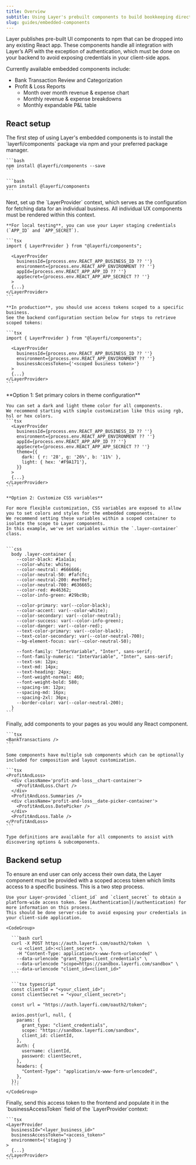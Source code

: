 ```yaml
---
title: Overview
subtitle: Using Layer's prebuilt components to build bookkeeping directly into your app
slug: guides/embedded-components
---
```



Layer publishes pre-built UI components to npm that can be dropped into any existing React app. These components handle all integration with Layer’s API with the exception of authentication, which must be done on your backend to avoid exposing credentials in your client-side apps.

Currently available embedded components include:
* Bank Transaction Review and Categorization
* Profit & Loss Reports
  * Month over month revenue & expense chart
  * Monthly revenue & expense breakdowns
  * Monthly expandable P&L table

## React setup

<Steps>

  <Step title="Install Layer components">
    The first step of using Layer's embedded components is to install the `layerfi/components` package via npm and your preferred package manager.

    ```bash
    npm install @layerfi/components --save
    ```

    ```bash
    yarn install @layerfi/components
    ```
  </Step>
  <Step title="Set up LayerProvider context">
    Next, set up the `LayerProvider` context, which serves as the configuration for fetching data for an individual business. All individual UX components must be rendered within this context.

    **For local testing**, you can use your Layer staging credentials (`APP_ID` and `APP_SECRET`).

    ```tsx
    import { LayerProvider } from "@layerfi/components";

      <LayerProvider
        businessId={process.env.REACT_APP_BUSINESS_ID ?? ''}
        environment={process.env.REACT_APP_ENVIRONMENT ?? ''}
        appId={process.env.REACT_APP_APP_ID ?? ''}
        appSecret={process.env.REACT_APP_APP_SECRECT ?? ''}
      >
      {...}
    </LayerProvider>
    ```

    **In production**, you should use access tokens scoped to a specific business.
    See the backend configuration section below for steps to retrieve scoped tokens:

    ```tsx
    import { LayerProvider } from "@layerfi/components";

      <LayerProvider
        businessId={process.env.REACT_APP_BUSINESS_ID ?? ''}
        environment={process.env.REACT_APP_ENVIRONMENT ?? ''}
        businessAccessToken={'<scoped business token>'}
      >
      {...}
    </LayerProvider>
    ```
  </Step>

  <Step title="Modify component styles to align with your brand">
    **Option 1: Set primary colors in theme configuration**

    You can set a dark and light theme color for all components.
    We recommend starting with simple customization like this using rgb, hsl or hex colors.
    ```tsx
      <LayerProvider
        businessId={process.env.REACT_APP_BUSINESS_ID ?? ''}
        environment={process.env.REACT_APP_ENVIRONMENT ?? ''}
        appId={process.env.REACT_APP_APP_ID ?? ''}
        appSecret={process.env.REACT_APP_APP_SECRECT ?? ''}
        theme={{
          dark: { r: '28', g: '26%', b: '11%' },
          light: { hex: '#F9A171'},
        }}
      >
      {...}
    </LayerProvider>
    ```

    **Option 2: Customize CSS variables**

    For more flexible customization, CSS variables are exposed to allow you to set colors and styles for the embedded components.
    We recommend setting these variables within a scoped container to isolate the scope to Layer components.
    In this example, we've set variables within the `.layer-container` class.


    ```css
      body .layer-container {
        --color-black: #1a1a1a;
        --color-white: white;
        --color-neutral: #666666;
        --color-neutral-50: #fafcfc;
        --color-neutral-200: #eef0ef;
        --color-neutral-700: #636665;
        --color-red: #e46362;
        --color-info-green: #29bc9b;

        --color-primary: var(--color-black);
        --color-accent: var(--color-white);
        --color-secondary: var(--color-neutral);
        --color-success: var(--color-info-green);
        --color-danger: var(--color-red);
        --text-color-primary: var(--color-black);
        --text-color-secondary: var(--color-neutral-700);
        --bg-element-focus: var(--color-neutral-50);

        --font-family: "InterVariable", "Inter", sans-serif;
        --font-family-numeric: "InterVariable", "Inter", sans-serif;
        --text-sm: 12px;
        --text-md: 14px;
        --text-heading: 24px;
        --font-weight-normal: 460;
        --font-weight-bold: 580;
        --spacing-sm: 12px;
        --spacing-md: 16px;
        --spacing-2xl: 36px;
        --border-color: var(--color-neutral-200);
      }
    ```
  </Step>

  <Step title="Add components to your pages">
    Finally, add components to your pages as you would any React component.

    ```tsx
    <BankTransactions />
    ```

    Some components have multiple sub components which can be optionally included for composition and layout customization.

    ```tsx
    <ProfitAndLoss>
      <div className='profit-and-loss__chart-container'>
        <ProfitAndLoss.Chart />
      </div>
      <ProfitAndLoss.Summaries />
      <div className='profit-and-loss__date-picker-container'>
        <ProfitAndLoss.DatePicker />
      </div>
      <ProfitAndLoss.Table />
    </ProfitAndLoss>
    ```

    Type definitions are available for all components to assist with discovering options & subcomponents.
  </Step>

</Steps>



## Backend setup

To ensure an end user can only access their own data, the Layer component must be provided with a scoped access token which limits access to a specific business. This is a two step process.

<Steps>
  <Step title="Obtain your platform-wide access token">

    Use your Layer-provided `client_id` and `client_secret` to obtain a platform-wide access token. See [Authentication](/authentication) for more information on this process.
    This should be done server-side to avoid exposing your credentials in your client-side application.

    <CodeGroup>

      ```bash curl
      curl -X POST https://auth.layerfi.com/oauth2/token  \
        -u <client_id>:<client_secret>  \
        -H "Content-Type: application/x-www-form-urlencoded" \
        --data-urlencode "grant_type=client_credentials" \
        --data-urlencode "scope=https://sandbox.layerfi.com/sandbox" \
        --data-urlencode "client_id=<client_id>"
      ```

      ```tsx typescript
      const clientId = "<your_client_id>";
      const clientSecret = "<your_client_secret>";

      const url = "https://auth.layerfi.com/oauth2/token";

      axios.post(url, null, {
        params: {
          grant_type: "client_credentials",
          scope: "https://sandbox.layerfi.com/sandbox",
          client_id: clientId,
        },
        auth: {
          username: clientId,
          password: clientSecret,
        },
        headers: {
          "Content-Type": "application/x-www-form-urlencoded",
        },
      });
      ```
    </CodeGroup>
  </Step>
  <Step title="Populate access token in LayerProvider context">
    Finally, send this access token to the frontend and populate it in the `businessAccessToken` field of the `LayerProvider`context:

    ```tsx
    <LayerProvider
      businessId="<layer_business_id>"
      businessAccessToken="<access_token>"
      environment={'staging'}
    >
      {...}
    </LayerProvider>
    ```

  </Step>
</Steps>
